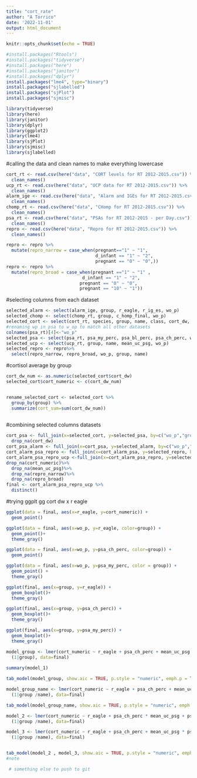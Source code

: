 ---
title: "cort_rate"
author: "A Torrico"
date: '2022-11-01'
output: html_document
---

```{r setup, include=FALSE}
knitr::opts_chunk$set(echo = TRUE)
```

```{r}
#install.packages("Rtools")
#install.packages("tidyverse")
#install.packages("here")
#install.packages("janitor")
#install.packages("dplyr")
install.packages("lme4", type="binary")
install.packages("sjlabelled")
install.packages("sjPlot")
install.packages("sjmisc")

library(tidyverse)
library(here)
library(janitor)
library(dplyr)
library(ggplot2)
library(lme4)
library(sjPlot)
library(sjmisc)
library(sjlabelled)
```

#calling the data and clean names to make everything lowercase
```{r}
cort_rt <- read.csv(here("data", "CORT levels for RT 2012-2015.csv")) %>%
  clean_names()
ucp_rt <- read.csv(here("data", "UCP data for RT 2012-2015.csv")) %>%
  clean_names()
alarm_ige <- read.csv(here("data", "Alarm and IGEs for RT 2012-2015.csv")) %>%
  clean_names()
chomp_rt <- read.csv(here("data", "CHomp for RT 2012-2015.csv")) %>%
  clean_names()
psa_rt <- read.csv(here("data", "PSAs for RT 2012-2015 - per Day.csv")) %>%
  clean_names()
repro <- read.csv(here("data", "Repro for RT 2012-2015.csv")) %>%
  clean_names()
```

```{r}
repro <- repro %>%
  mutate(repro_narrow = case_when(pregnant=="1" ~ "1",
                                  d_infant == "1" ~ "2",
                                  pregnant == "0" ~ "0",))
repro <- repro %>%
  mutate(repro_broad = case_when(pregnant =="1" ~ "1" ,
                             d_infant == "1" ~ "2",
                            pregnant == "0" ~ "0",
                            pregnant == "10" ~ "1"))

```



#selecting columns from each dataset
```{r}
selected_alarm <- select(alarm_ige, group, r_eagle, r_ig_es, wo_p)
selected_chomp <- select(chomp_rt, group, c_homp_final, wo_p)
selected_cort <- select(cort_rt, species, group, name, class, cort_dw, wo_p, date)
#renaming wp in psa to w_op to match all other datasets
colnames(psa_rt)[4]<-"wo_p"
selected_psa <- select(psa_rt, psa_my_perc, psa_bl_perc, psa_ch_perc, wo_p, group, date)
selected_ucp <- select(ucp_rt, group, name, mean_uc_psg, wo_p)
selected_repro <- repro%>%
  select(repro_narrow, repro_broad, wo_p, group, name)
```


#cortisol average by group
```{r}
cort_dw_num <- as.numeric(selected_cort$cort_dw)
selected_cort$cort_numeric <- c(cort_dw_num)


rename_selected_cort <- selected_cort %>%
  group_by(group) %>%
  summarize(cort_sum=sum(cort_dw_num))
  
```


#combining selected columns datasets
```{r}
cort_psa <- full_join(x=selected_cort, y=selected_psa, by=c("wo_p","group", "date"))%>%
  drop_na(cort_dw)
cort_psa_alarm <- full_join(x=cort_psa, y=selected_alarm, by=c("wo_p","group"))
cort_alarm_psa_repro <- full_join(x=cort_alarm_psa, y=selected_repro, by=c("wo_p", "group", "name"))
cort_alarm_psa_repro_ucp <-full_join(x=cort_alarm_psa_repro, y=selected_ucp, by=c("wo_p","group","name"))%>%
drop_na(cort_numeric)%>%
  drop_na(mean_uc_psg)%>%
  drop_na(repro_narrow)%>%
  drop_na(repro_broad)
final <- cort_alarm_psa_repro_ucp %>%
  distinct()

```



#trying ggplt gg cort dw x r eagle
```{r}
ggplot(data = final, aes(x=r_eagle, y=cort_numeric)) +
  geom_point()
```


```{r}
ggplot(data = final, aes(x=wo_p, y=r_eagle, color=group)) +
  geom_point()+
  theme_gray()
```
```{r}
ggplot(data = final, aes(x=wo_p, y=psa_ch_perc, color=group)) +
  geom_point()
```
```{r}
ggplot(data = final, aes(x=wo_p, y=psa_my_perc, color = group)) +
  geom_point() +
  theme_gray()
```
```{r}

ggplot(final, aes(x=group, y=r_eagle)) +
  geom_boxplot()+
  theme_gray()

```

```{r}
ggplot(final, aes(x=group, y=psa_ch_perc)) +
  geom_boxplot()+
  theme_gray()
```
```{r}
ggplot(final, aes(x=group, y=psa_my_perc)) +
  geom_boxplot()+
  theme_gray()
```


```{r}
model_group <- lmer(cort_numeric ~ r_eagle + psa_ch_perc + mean_uc_psg + psa_my_perc+
  (1|group), data=final)
  
summary(model_1)

tab_model(model_group, show.aic = TRUE, p.style = "numeric", emph.p = TRUE)
```

```{r}
model_group_name <- lmer(cort_numeric ~ r_eagle + psa_ch_perc + mean_uc_psg + psa_my_perc+
  (1|group /name), data=final)

tab_model(model_group_name, show.aic = TRUE, p.style = "numeric", emph.p = TRUE)
```



```{r}
model_2 <- lmer(cort_numeric ~ r_eagle + psa_ch_perc * mean_uc_psg + psa_my_perc+
  (1|group /name), data=final)

model_3 <- lmer(cort_numeric ~ r_eagle + psa_ch_perc + mean_uc_psg * psa_my_perc+
  (1|group /name), data=final)


tab_model(model_2 , model_3, show.aic = TRUE, p.style = "numeric", emph.p = TRUE)
#note
```

```{r}
 # something else to push to git
```



